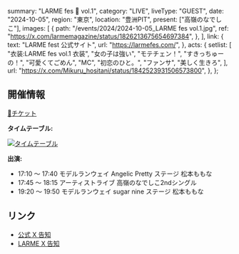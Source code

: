   summary: "LARME fes 🎀 vol.1",
  category: "LIVE",
  liveType: "GUEST",
  date: "2024-10-05",
  region: "東京",
  location: "豊洲PIT",
  present: ["高嶺のなでしこ"],
  images: [
    {
      path: "/events/2024/2024-10-05_LARME fes vol.1.jpg",
      ref: "https://x.com/larmemagazine/status/1826213675654697384",
    },
  ],
  link: {
    text: "LARME fest 公式サイト",
    url: "https://larmefes.com/",
  },
  acts: {
    setlist: [
      "衣装:LARME fes vol.1 衣装",
      "女の子は強い",
      "モテチェン！",
      "すきっちゅーの！",
      "可愛くてごめん",
      "MC",
      "初恋のひと。",
      "ファンサ",
      "美しく生きろ",
    ],
    url: "https://x.com/Mikuru_hositani/status/1842523931506573800",
  },
};

## 開催情報

[🎫チケット](https://w.pia.jp/t/larmefes-vol1/)

**タイムテーブル:**

[![タイムテーブル](/events/2024/2024-10-05_LARME%20fes%20vol.1_タイムテーブル.webp)](/events/2024/2024-10-05_LARME%20fes%20vol.1_タイムテーブル.webp)

**出演:**

- 17:10 〜 17:40 モデルランウェイ Angelic Pretty ステージ 松本ももな
- 17:45 〜 18:15 アーティストライブ 高嶺のなでしこ2ndシングル
- 19:20 〜 19:50 モデルランウェイ sugar nine ステージ 松本ももな

## リンク

- [公式 X 告知](https://x.com/takanenofficial/status/1826565067091181773)
- [LARME X 告知](https://x.com/larmemagazine/status/1826213675654697384)
